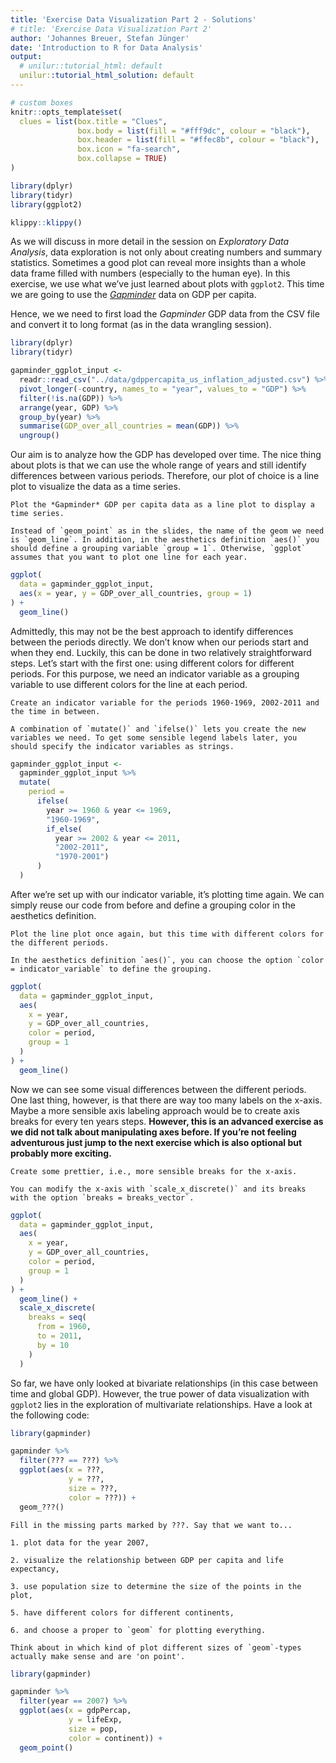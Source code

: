 ```yaml
---
title: 'Exercise Data Visualization Part 2 - Solutions'
# title: 'Exercise Data Visualization Part 2'
author: 'Johannes Breuer, Stefan Jünger'
date: 'Introduction to R for Data Analysis'
output:
  # unilur::tutorial_html: default
  unilur::tutorial_html_solution: default
---
```


```r
# custom boxes
knitr::opts_template$set(
  clues = list(box.title = "Clues",
               box.body = list(fill = "#fff9dc", colour = "black"),
               box.header = list(fill = "#ffec8b", colour = "black"),
               box.icon = "fa-search",
               box.collapse = TRUE)
)

library(dplyr)
library(tidyr)
library(ggplot2)
```

```r
klippy::klippy()
```

As we will discuss in more detail in the session on *Exploratory Data Analysis*, data exploration is not only about creating numbers and summary statistics. Sometimes a good plot can reveal more insights than a whole data frame filled with numbers (especially to the human eye). In this exercise, we use what we've just learned about plots with `ggplot2`. This time we are going to use the [*Gapminder*](https://www.gapminder.org/) data on GDP per capita.

Hence, we we need to first load the *Gapminder* GDP data from the CSV file and convert it to long format (as in the data wrangling session).

```r
library(dplyr)
library(tidyr)

gapminder_ggplot_input <-
  readr::read_csv("../data/gdppercapita_us_inflation_adjusted.csv") %>%
  pivot_longer(-country, names_to = "year", values_to = "GDP") %>% 
  filter(!is.na(GDP)) %>%
  arrange(year, GDP) %>%
  group_by(year) %>%
  summarise(GDP_over_all_countries = mean(GDP)) %>% 
  ungroup()
```

Our aim is to analyze how the GDP has developed over time. The nice thing about plots is that we can use the whole range of years and still identify differences between various periods. Therefore, our plot of choice is a line plot to visualize the data as a time series.

```block
Plot the *Gapminder* GDP per capita data as a line plot to display a time series.
```

```block
Instead of `geom_point` as in the slides, the name of the geom we need is `geom_line`. In addition, in the aesthetics definition `aes()` you should define a grouping variable `group = 1`. Otherwise, `ggplot` assumes that you want to plot one line for each year.
```

```r
ggplot(
  data = gapminder_ggplot_input,
  aes(x = year, y = GDP_over_all_countries, group = 1)
) +
  geom_line()
```

Admittedly, this may not be the best approach to identify differences between the periods directly. We don't know when our periods start and when they end. Luckily, this can be done in two relatively straightforward steps. Let's start with the first one: using different colors for different periods. For this purpose, we need an indicator variable as a grouping variable to use different colors for the line at each period.

```block
Create an indicator variable for the periods 1960-1969, 2002-2011 and the time in between.
```

```block
A combination of `mutate()` and `ifelse()` lets you create the new variables we need. To get some sensible legend labels later, you should specify the indicator variables as strings.
```

```r
gapminder_ggplot_input <-
  gapminder_ggplot_input %>% 
  mutate(
    period = 
      ifelse(
        year >= 1960 & year <= 1969, 
        "1960-1969",
        if_else(
          year >= 2002 & year <= 2011, 
          "2002-2011", 
          "1970-2001")
      )
  )
```

After we're set up with our indicator variable, it's plotting time again. We can simply reuse our code from before and define a grouping color in the aesthetics definition.

```block
Plot the line plot once again, but this time with different colors for the different periods.
```

```block
In the aesthetics definition `aes()`, you can choose the option `color = indicator_variable` to define the grouping.
```

```r
ggplot(
  data = gapminder_ggplot_input,
  aes(
    x = year, 
    y = GDP_over_all_countries, 
    color = period, 
    group = 1
  )
) +
  geom_line()
```

Now we can see some visual differences between the different periods. One last thing, however, is that there are way too many labels on the x-axis. Maybe a more sensible axis labeling approach would be to create axis breaks for every ten years steps. **However, this is an advanced exercise as we did not talk about manipulating axes before. If you're not feeling adventurous just jump to the next exercise which is also optional but probably more exciting.**

```block
Create some prettier, i.e., more sensible breaks for the x-axis.
```

```block
You can modify the x-axis with `scale_x_discrete()` and its breaks with the option `breaks = breaks_vector`.
```

```r
ggplot(
  data = gapminder_ggplot_input,
  aes(
    x = year, 
    y = GDP_over_all_countries, 
    color = period, 
    group = 1
  )
) +
  geom_line() +
  scale_x_discrete(
    breaks = seq(
      from = 1960, 
      to = 2011,
      by = 10
    )
  )
```

So far, we have only looked at bivariate relationships (in this case between time and global GDP). However, the true power of data visualization with `ggplot2` lies in the exploration of multivariate relationships. Have a look at the following code:

```r
library(gapminder)

gapminder %>% 
  filter(??? == ???) %>% 
  ggplot(aes(x = ???,
             y = ???,
             size = ???,
             color = ???)) +
  geom_???()
```

```block
Fill in the missing parts marked by ???. Say that we want to...

1. plot data for the year 2007,

2. visualize the relationship between GDP per capita and life expectancy,

3. use population size to determine the size of the points in the plot,

5. have different colors for different continents,

6. and choose a proper to `geom` for plotting everything.

```

```block
Think about in which kind of plot different sizes of `geom`-types actually make sense and are 'on point'.
```

```r
library(gapminder)

gapminder %>% 
  filter(year == 2007) %>% 
  ggplot(aes(x = gdpPercap,
             y = lifeExp,
             size = pop,
             color = continent)) +
  geom_point()
```

